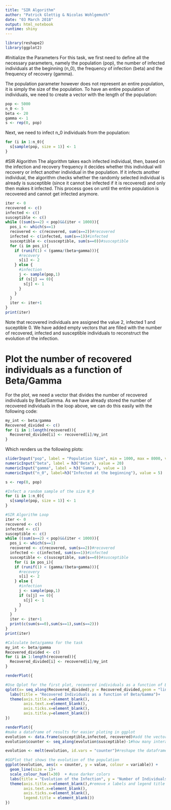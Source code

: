 ```yaml
---
title: "SIR Algorithm"
author: "Patrick Glettig & Nicolas Wohlgemuth"
date: "03 March 2018"
output: html_notebook
runtime: shiny
---
```

```r
library(reshape2)
library(ggplot2)
```

#Initialize the Parameters
For this task, we first need to define all the necessary parameters, namely the population (pop), the number of infected individuals at the beginning (n_0), the frequency of infection (beta) and the frequency of recovery (gamma).

The population parameter however does not represent an entire population, it is simply the size of the population. To have an entire population of individuals, we need to create a vector with the length of the population:

```r
pop <- 5000
n_0 <- 5
beta <- 20
gamma <- 1
s <- rep(0, pop)
```

Next, we need to infect n_0 individuals from the population:
```r
for (i in 1:n_0){
  s[sample(pop, size = 1)] <- 1
}
```


#SIR Algorithm
The algorithm takes each infected individual, then, based on the infection and recovery frequency it decides whether this individual will recovery or infect another individual in the population. If it infects another individual, the algorithm checks whether the randomly selected individual is already is susceptible (since it cannot be infected if it is recovered) and only then makes it infected. This process goes on until the entire population is recovered and cannot get infected anymore.

```r
iter <- 0
recovered <- c()
infected <- c()
susceptible <- c()
while ((sum(s==2) < pop)&&(iter < 1000)){
  pos_i <- which(s==1)
  recovered <- c(recovered, sum(s==2))#recovered
  infected <- c(infected, sum(s==1))#infected
  susceptible <- c(susceptible, sum(s==0))#susceptible
  for (i in pos_i){
    if (runif(1) < (gamma/(beta+gamma))){
      #recovery
      s[i] <- 2
    } else {
      #infection
      j <- sample(pop,1)
      if (s[j] == 0){
        s[j] <- 1
      }
    }
  }
  iter <- iter+1
}
print(iter)
```

Note that recovered individuals are assigned the value 2, infected 1 and suceptible 0. We have added empty vectors that are filled with the number of recovered, infected and susceptible individuals to reconstruct the evolution of the infection.

# Plot the number of recovered individuals as a function of Beta/Gamma
For the plot, we need a vector that divides the number of recovered individuals by Beta/Gamma. As we have already stored the number of recovered individuals in the loop above, we can do this easily with the following code:
```r
my_int <- beta/gamma
Recovered_divided <- c()
for (i in 1:length(recovered)){
  Recovered_divided[i] <- recovered[i]/my_int
}
```


Which renders us the following plots:
```r
sliderInput("pop", label = "Population Size", min = 1000, max = 8000, value = 5000)
numericInput("beta", label = h3("Beta"), value = 20)
numericInput("gamma", label = h3("Gamma"), value = 1)
numericInput("n_0", label=h3("Infected at the beginning"), value = 5)
```
```r
s <- rep(0, pop)

#Infect a random sample of the size N_0
for (i in 1:n_0){
  s[sample(pop, size = 1)] <- 1
}

#SIR Algorithm Loop
iter <- 0
recovered <- c()
infected <- c()
susceptible <- c()
while ((sum(s==2) < pop)&&(iter < 1000)){
  pos_i <- which(s==1)
  recovered <- c(recovered, sum(s==2))#recovered
  infected <- c(infected, sum(s==1))#infected
  susceptible <- c(susceptible, sum(s==0))#susceptible
    for (i in pos_i){
    if (runif(1) < (gamma/(beta+gamma))){
      #recovery
      s[i] <- 2
    } else {
      #infection
      j <- sample(pop,1)
      if (s[j] == 0){
        s[j] <- 1
      }
    }
  }
  iter <- iter+1
  print(c(sum(s==0),sum(s==1),sum(s==2)))
}
print(iter)

#Calculate beta/gamma for the task
my_int <- beta/gamma
Recovered_divided <- c()
for (i in 1:length(recovered)){
  Recovered_divided[i] <- recovered[i]/my_int
}
```
```r
renderPlot({

#Use Qplot for the first plot, recovered individuals as a function of Beta/Gamma
qplot(x= seq_along(Recovered_divided),y = Recovered_divided,geom = "line")+
  labs(title = "Recovered Individuals as a function of Beta/Gamma")+
  theme(axis.title.x=element_blank(),
        axis.text.x=element_blank(),
        axis.ticks.x=element_blank(),
        axis.title.y=element_blank())
})
```

```r
renderPlot({
#make a dataframe of results for easier ploting in ggplot
evolution <- data.frame(susceptible,infected, recovered)#add the vectors together
evolution$counter <- seq_along(evolution$susceptible)-1#how many interactions/iterations

evolution <- melt(evolution, id.vars = "counter")#reshape the dataframe from wide to long

#GGPlot that shows the evolution of the population
ggplot(evolution, aes(x = counter, y = value, colour = variable)) +
  geom_line(size = 1)+
  scale_colour_hue(l=30)  + #use darker colors
  labs(title = "Evolution of the Infection", y = "Number of Individuals")+
  theme(axis.title.x=element_blank(),#remove x labels and legend title
        axis.text.x=element_blank(),
        axis.ticks.x=element_blank(),
        legend.title = element_blank())
})
```